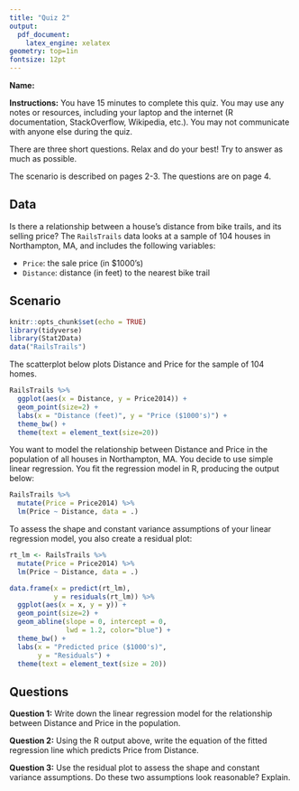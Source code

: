 ```yaml
---
title: "Quiz 2"
output: 
  pdf_document:
    latex_engine: xelatex
geometry: top=1in
fontsize: 12pt
---
```


**Name:**

**Instructions:** You have 15 minutes to complete this quiz. You may use any notes or resources, including your laptop and the internet (R documentation, StackOverflow, Wikipedia, etc.). You may not communicate with anyone else during the quiz.

There are three short questions. Relax and do your best! Try to answer as much as possible.

The scenario is described on pages 2-3. The questions are on page 4. 

## Data

Is there a relationship between a house's distance from bike trails, and its selling price?  The `RailsTrails` data looks at a sample of 104 houses in Northampton, MA, and includes the following variables:

* `Price`: the sale price (in $1000's)
* `Distance`: distance (in feet) to the nearest bike trail

\newpage

## Scenario

```r
knitr::opts_chunk$set(echo = TRUE)
library(tidyverse)
library(Stat2Data)
data("RailsTrails")
```

The scatterplot below plots Distance and Price for the sample of 104 homes.

```r
RailsTrails %>%
  ggplot(aes(x = Distance, y = Price2014)) +
  geom_point(size=2) +
  labs(x = "Distance (feet)", y = "Price ($1000's)") +
  theme_bw() +
  theme(text = element_text(size=20))
```

You want to model the relationship between Distance and Price in the population of all houses in Northampton, MA. You decide to use simple linear regression. You fit the regression model in R, producing the output below:

```r
RailsTrails %>%
  mutate(Price = Price2014) %>%
  lm(Price ~ Distance, data = .)
```

To assess the shape and constant variance assumptions of your linear regression model, you also create a residual plot:

```r
rt_lm <- RailsTrails %>%
  mutate(Price = Price2014) %>%
  lm(Price ~ Distance, data = .)

data.frame(x = predict(rt_lm),
           y = residuals(rt_lm)) %>%
  ggplot(aes(x = x, y = y)) +
  geom_point(size=2) +
  geom_abline(slope = 0, intercept = 0,
              lwd = 1.2, color="blue") +
  theme_bw() +
  labs(x = "Predicted price ($1000's)",
       y = "Residuals") +
  theme(text = element_text(size = 20))
```

\newpage

## Questions

**Question 1:** Write down the linear regression model for the relationship between Distance and Price in the population.

\vspace{2cm}

**Question 2:** Using the R output above, write the equation of the fitted regression line which predicts Price from Distance.

\vspace{2cm}

**Question 3:** Use the residual plot to assess the shape and constant variance assumptions. Do these two assumptions look reasonable? Explain.